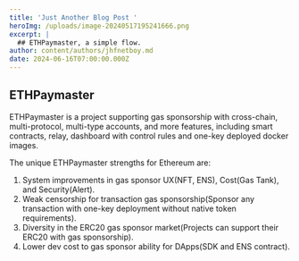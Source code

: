 ```yaml
---
title: 'Just Another Blog Post '
heroImg: /uploads/image-20240517195241666.png
excerpt: |
  ## ETHPaymaster, a simple flow.
author: content/authors/jhfnetboy.md
date: 2024-06-16T07:00:00.000Z
---
```


## ETHPaymaster

ETHPaymaster is a project supporting gas sponsorship with cross-chain, multi-protocol, multi-type accounts, and more features, including smart contracts, relay, dashboard with control rules and one-key deployed docker images.

The unique ETHPaymaster strengths for Ethereum are:

1. System improvements in gas sponsor UX(NFT, ENS), Cost(Gas Tank), and Security(Alert).
2. Weak censorship for transaction gas sponsorship(Sponsor any transaction with one-key deployment without native token requirements).
3. Diversity in the ERC20 gas sponsor market(Projects can support their ERC20 with gas sponsorship).
4. Lower dev cost to gas sponsor ability for DApps(SDK and ENS contract).
